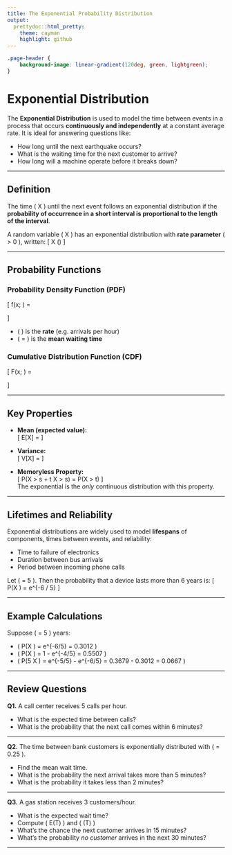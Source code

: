 ```yaml
---
title: The Exponential Probability Distribution
output:
  prettydoc::html_pretty:
    theme: cayman
    highlight: github
---
```


```css
.page-header {
    background-image: linear-gradient(120deg, green, lightgreen);
}
```


# Exponential Distribution

The **Exponential Distribution** is used to model the time between events in a process that occurs **continuously and independently** at a constant average rate. It is ideal for answering questions like:

- How long until the next earthquake occurs?
- What is the waiting time for the next customer to arrive?
- How long will a machine operate before it breaks down?

---

## Definition

The time \( X \) until the next event follows an exponential distribution if the **probability of occurrence in a short interval is proportional to the length of the interval**.

A random variable \( X \) has an exponential distribution with **rate parameter** \( \lambda > 0 \), written:
\[
X \sim \text{Exponential}(\lambda)
\]

---

## Probability Functions

### Probability Density Function (PDF)

\[
f(x; \lambda) =
\begin{cases}
\lambda e^{-\lambda x}, & x \ge 0 \\
0, & x < 0
\end{cases}
\]

- \( \lambda \) is the **rate** (e.g. arrivals per hour)
- \( \mu = \frac{1}{\lambda} \) is the **mean waiting time**

### Cumulative Distribution Function (CDF)

\[
F(x; \lambda) =
\begin{cases}
1 - e^{-\lambda x}, & x \ge 0 \\
0, & x < 0
\end{cases}
\]

---

## Key Properties

- **Mean (expected value):**  
  \[
  E[X] = \frac{1}{\lambda}
  \]

- **Variance:**  
  \[
  V[X] = \frac{1}{\lambda^2}
  \]

- **Memoryless Property:**  
  \[
  P(X > s + t \mid X > s) = P(X > t)
  \]  
  The exponential is the *only* continuous distribution with this property.

---

## Lifetimes and Reliability

Exponential distributions are widely used to model **lifespans** of components, times between events, and reliability:

- Time to failure of electronics
- Duration between bus arrivals
- Period between incoming phone calls

Let \( \mu = 5 \). Then the probability that a device lasts more than 6 years is:
\[
P(X \ge 6) = e^{-6 / 5} \approx 0.3012
\]

---

## Example Calculations

Suppose \( \mu = 5 \) years:

- \( P(X \ge 6) = e^{-6/5} = 0.3012 \)
- \( P(X \le 4) = 1 - e^{-4/5} = 0.5507 \)
- \( P(5 \le X \le 6) = e^{-5/5} - e^{-6/5} = 0.3679 - 0.3012 = 0.0667 \)


---

## Review Questions

**Q1.** A call center receives 5 calls per hour.

- What is the expected time between calls?
- What is the probability that the next call comes within 6 minutes?

---

**Q2.** The time between bank customers is exponentially distributed with \( \lambda = 0.25 \).

- Find the mean wait time.
- What is the probability the next arrival takes more than 5 minutes?
- What is the probability it takes less than 2 minutes?

---

**Q3.** A gas station receives 3 customers/hour.

- What is the expected wait time?
- Compute \( E(T) \) and \( \text{Var}(T) \)
- What's the chance the next customer arrives in 15 minutes?
- What's the probability *no customer* arrives in the next 30 minutes?

---

